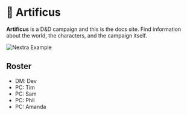 
# 🐉 Artificus

**Artificus** is a D&D campaign and this is the docs site. Find information about the world, the characters, and the campaign itself.

<Bleed>![Nextra Example](../public/scenes/life-tree-2.png)</Bleed>

 ## Roster

 - DM: Dev 
 - PC: Tim
 - PC: Sam
 - PC: Phil
 - PC: Amanda


